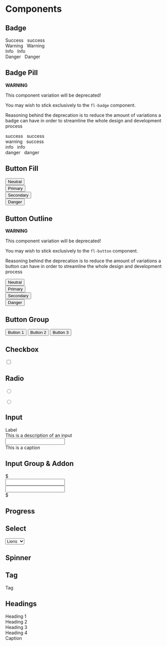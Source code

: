 
<Meta title="Flame-CSS/Components" />

# Components

## Badge

<Preview>
  <Story name="Badge">
    <div style={{ display: 'flex', flexDirection: 'column' }}>
      <div className="fl-mb-2">
        <span className="fl-badge fl-badge-success">Success</span>
        &nbsp;
        <span className="fl-badge fl-badge-small fl-badge-success">success</span>
      </div>
      <div className="fl-mb-2">
        <span className="fl-badge fl-badge-warning">Warning</span>
        &nbsp;
        <span className="fl-badge fl-badge-small fl-badge-warning">Warning</span>
      </div>
      <div className="fl-mb-2">
        <span className="fl-badge fl-badge-info">Info</span>
        &nbsp;
        <span className="fl-badge fl-badge-small fl-badge-info">Info</span>
      </div>
      <div className="fl-mb-2">
        <span className="fl-badge fl-badge-danger">Danger</span>
        &nbsp;
        <span className="fl-badge fl-badge-small fl-badge-danger">Danger</span>
      </div>
    </div>
  </Story>
</Preview>

## Badge Pill

**WARNING**

This component variation will be deprecated!

You may wish to stick exclusively to the `fl-badge` component.

Reasoning behind the deprecation is to reduce the amount of variations a badge can have
in order to streamline the whole design and development process

<Preview>
  <Story name="Badge (pill variant)">
    <div style={{ display: 'flex', flexDirection: 'column' }}>
      <div className="fl-mb-2">
        <span className="fl-badge fl-badge-pill fl-badge-success">success</span>
        &nbsp;
        <span className="fl-badge fl-badge-small fl-badge-pill fl-badge-success">success</span>
      </div>
      <div className="fl-mb-2">
        <span className="fl-badge fl-badge-pill fl-badge-warning">warning</span>
        &nbsp;
        <span className="fl-badge fl-badge-small fl-badge-pill fl-badge-success">success</span>
      </div>
      <div className="fl-mb-2">
        <span className="fl-badge fl-badge-pill fl-badge-info">info</span>
        &nbsp;
        <span className="fl-badge fl-badge-small fl-badge-pill fl-badge-info">info</span>
      </div>
      <div className="fl-mb-2">
        <span className="fl-badge fl-badge-pill fl-badge-danger">danger</span>
        &nbsp;
        <span className="fl-badge fl-badge-small fl-badge-pill fl-badge-danger">danger</span>
      </div>
    </div>
  </Story>
</Preview>

## Button Fill

<Preview>
  <Story name="Button">
    <div style={{ display: 'flex', flexDirection: 'column' }}>
      <div className="fl-mb-2">
        <button className="fl-button fl-button-neutral">Neutral</button>
      </div>
      <div className="fl-mb-2">
        <button className="fl-button fl-button-primary">Primary</button>
      </div>
      <div className="fl-mb-2">
        <button className="fl-button fl-button-secondary">Secondary</button>
      </div>
      <div className="fl-mb-2">
        <button className="fl-button fl-button-danger">Danger</button>
      </div>
    </div>
  </Story>
</Preview>

## Button Outline

**WARNING**

This component variation will be deprecated!

You may wish to stick exclusively to the `fl-button` component.

Reasoning behind the deprecation is to reduce the amount of variations a button can have
in order to streamline the whole design and development process

<Preview>
  <Story name="Buttons (outline variant)">
    <div style={{ display: 'flex', flexDirection: 'column' }}>
      <div className="fl-mb-2">
        <button className="fl-button fl-button-neutral">Neutral</button>
      </div>
      <div className="fl-mb-2">
        <button className="fl-button fl-button-outline-primary">Primary</button>
      </div>
      <div className="fl-mb-2">
        <button className="fl-button fl-button-outline-secondary">Secondary</button>
      </div>
      <div className="fl-mb-2">
        <button className="fl-button fl-button-outline-danger">Danger</button>
      </div>
    </div>
  </Story>
</Preview>

## Button Group

<Preview>
  <Story name="Button group">
    <div style={{ display: 'flex', flexDirection: 'column' }}>
      <div class="fl-button-group">
        <button className="fl-button fl-button-neutral">Button 1</button>
        <button className="fl-button fl-button-neutral">Button 2</button>
        <button className="fl-button fl-button-neutral">Button 3</button>
      </div>
    </div>
  </Story>
</Preview>

## Checkbox

<Preview>
  <Story name="Checkbox">
    <div style={{ display: 'flex', flexDirection: 'column' }}>
      <div class="fl-checkbox-wrapper">
        <input type="checkbox" class="fl-checkbox-input" />
        <div class="fl-checkbox-checkmark" />
      </div>
    </div>
  </Story>
</Preview>

## Radio

<Preview>
  <Story name="Radio">
    <div style={{ display: 'flex', flexDirection: 'column' }}>
      <div class="fl-radio-wrapper">
        <input type="radio" name="radio-example" class="fl-radio-input" />
        <div class="fl-radio-checkmark" />
      </div>
      <br />
      <div class="fl-radio-wrapper">
        <input type="radio" name="radio-example" class="fl-radio-input" />
        <div class="fl-radio-checkmark" />
      </div>
    </div>
  </Story>
</Preview>

## Input

<Preview>
  <Story name="Input">
    <div>
      <label className="fl-input-label">Label</label>
      <div className="fl-input-description">This is a description of an input</div>
      <input type="text" class="fl-input" />
      <div class="fl-input-caption">This is a caption</div>
    </div>
  </Story>
</Preview>

## Input Group & Addon

<Preview>
  <Story name="Input group & addon">
    <div>
      <div className="fl-mb-2">
        <div class="fl-input-group">
          <div class="fl-input-group-addon">$</div>
          <input type="text" class="fl-input" />
        </div>
      </div>
      <div>
        <div class="fl-input-group">
          <input type="text" class="fl-input" />
          <div class="fl-input-group-addon">$</div>
        </div>
      </div>
    </div>
  </Story>
</Preview>

## Progress

<Preview>
  <Story name="Progress">
    <div className="fl-progress-bar-wrapper">
      <div className="fl-progress-bar fl-progress-bar-determinate" style={{ width: '30%' }} />
    </div>
  </Story>
</Preview>

## Select

<Preview>
  <Story name="Select">
    <select className="fl-select">
      <option>Lions</option>
      <option>Tigers</option>
      <option>Bears</option>
    </select>
  </Story>
</Preview>

## Spinner

<Preview>
  <Story name="Spinner">
    <span className="fl-spinner" />
  </Story>
</Preview>

## Tag

<Preview>
  <Story name="Tag">
    <div className="fl-tag">Tag</div>
  </Story>
</Preview>

## Headings

<Preview>
  <Story name="Headings">
    <div>
      <div className="fl-h1">Heading 1</div>
      <div className="fl-h2">Heading 2</div>
      <div className="fl-h3">Heading 3</div>
      <div className="fl-h4">Heading 4</div>
      <div className="fl-caption">Caption</div>
    </div>
  </Story>
</Preview>
